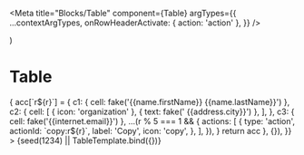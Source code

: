 


<Meta
  title="Blocks/Table"
  component={Table}
  argTypes={{
    ...contextArgTypes,
    onRowHeaderActivate: { action: 'action' },
  }}
/>

  <Table {...props} iconSpriteUrl={iconSpriteUrl} />
)

# Table

<Canvas withSource="none">
  <Story
    name="Table"
    args={{
      themeName: 'light',
      accentScheme: 'teams',
      caption: fake('{{lorem.sentence}}'),
      captionVisuallyHidden: true,
      rowHeaderColumn: 'c1',
      columns: {
        c1: { title: [{ text: 'Name ' }, { icon: 'info' }] },
        c2: { title: 'Office' },
        c3: { title: 'Email', hideable: true },
      },
      rows: range(32).reduce((acc, r) => {
        acc[`r${r}`] = {
          c1: { cell: fake('{{name.firstName}} {{name.lastName}}') },
          c2: {
            cell: [
              { icon: 'organization' },
              { text: fake(' {{address.city}}') },
            ],
          },
          c3: { cell: fake('{{internet.email}}') },
          ...(r % 5 === 1 && {
            actions: [
              {
                type: 'action',
                actionId: `copy:r${r}`,
                label: 'Copy',
                icon: 'copy',
              },
            ],
          }),
        }
        return acc
      }, {}),
    }}
  >
    {seed(1234) || TableTemplate.bind({})}
  </Story>
</Canvas>

<ArgsTable story="Table" />
